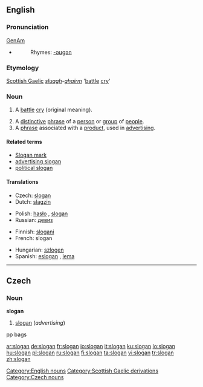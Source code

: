 {{wikipedia}}
==English==

===Pronunciation===
[[w:General American|GenAm]] {{IPA|[ˈslogən]}}
* {{audio|en-us-slogan.ogg|Audio (US)}}
*: Rhymes: [[Rhymes:English:-əʊɡən|-əʊɡən]]

===Etymology===
[[Scottish Gaelic]] ''[[sluagh]]-[[gairm|ghairm]]'' '[[battle]] [[cry]]'

===Noun===
{{en-noun}}

# {{obsolete}} A [[battle]] [[cry]] (original meaning).
# A [[distinctive]] [[phrase]] of a [[person]] or [[group]] of [[people]].
# A [[phrase]] associated with a [[product]], used in [[advertising]].

====Related terms====
* [[Slogan mark]]
* [[advertising slogan]]
* [[political slogan]]

====Translations====
{{trans-top|phrase associated with a product, used in advertising}}
* Czech: [[#Czech|slogan]] {{m}}
* Dutch: [[slagzin]] {{m}}
{{trans-mid}}
* Polish: [[hasło]] {{n}}, [[slogan]] {{m}}
* Russian: [[девиз]]
{{trans-bottom}}
{{checktrans-top}}
* Finnish: [[slogani]]
* French: slogan {{m}}
{{trans-mid}}
* Hungarian: [[szlogen]]
* Spanish: [[eslogan]] {{m}}, [[lema]] {{m}}
{{trans-bottom}}

[[Category:English nouns]]
[[Category:Scottish Gaelic derivations]]

----

==Czech==

===Noun===
'''slogan''' {{m}}

# [[#English|slogan]] (''advertising'')

[[Category:Czech nouns]]

pp bags

[[ar:slogan]]
[[de:slogan]]
[[fr:slogan]]
[[io:slogan]]
[[it:slogan]]
[[ku:slogan]]
[[lo:slogan]]
[[hu:slogan]]
[[pl:slogan]]
[[ru:slogan]]
[[fi:slogan]]
[[ta:slogan]]
[[vi:slogan]]
[[tr:slogan]]
[[zh:slogan]]